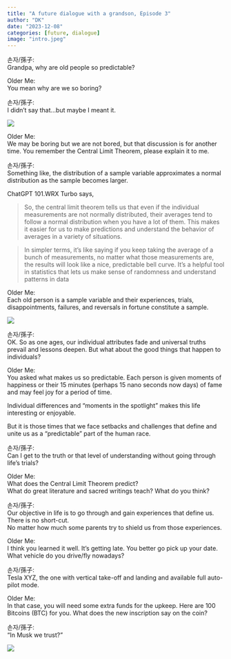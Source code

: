 ---
title: "A future dialogue with a grandson, Episode 3"
author: "DK"
date: "2023-12-08"
categories: [future, dialogue]
image: "intro.jpeg"
---

손자/孫子:\
Grandpa, why are old people so predictable?

Older Me:\
You mean why are we so boring?

손자/孫子:\
I didn't say that...but maybe I meant it.

![](main1.jpeg)

Older Me:\
We may be boring but we are not bored, but that discussion is for another time. You remember the Central Limit Theorem, please explain it to me.

손자/孫子:\
Something like, the distribution of a sample variable approximates a normal distribution as the sample becomes larger.

ChatGPT 101.WRX Turbo says, \

>So, the central limit theorem tells us that even if the individual measurements are not normally distributed, their averages tend to follow a normal distribution when you have a lot of them. This makes it easier for us to make predictions and understand the behavior of averages in a variety of situations.

> In simpler terms, it's like saying if you keep taking the average of a bunch of measurements, no matter what those measurements are, the results will look like a nice, predictable bell curve. It's a helpful tool in statistics that lets us make sense of randomness and understand patterns in data

Older Me:\
Each old person is a sample variable and their experiences, trials, disappointments, failures, and reversals in fortune constitute a sample.

![](main2.jpeg)

손자/孫子:\
OK. So as one ages, our individual attributes fade and universal truths prevail and lessons deepen. But what about the good things that happen to individuals?

Older Me:\
You asked what makes us so predictable. Each person is given moments of happiness or their 15 minutes (perhaps 15 nano seconds now days) of fame and may feel joy for a period of time.

Individual differences and "moments in the spotlight" makes this life interesting or enjoyable.

But it is those times that we face setbacks and challenges that define and unite us as a "predictable" part of the human race.

손자/孫子:\
Can I get to the truth or that level of understanding without going through life's trials?

Older Me:\
What does the Central Limit Theorem predict?\
What do great literature and sacred writings teach? What do you think?

손자/孫子:\
Our objective in life is to go through and gain experiences that define us.\
There is no short-cut.\
No matter how much some parents try to shield us from those experiences.

Older Me:\
I think you learned it well. It's getting late. You better go pick up your date. What vehicle do you drive/fly nowadays?

손자/孫子:\
Tesla XYZ, the one with vertical take-off and landing and available full auto-pilot mode.

Older Me:\
In that case, you will need some extra funds for the upkeep. Here are 100 Bitcoins (BTC) for you. What does the new inscription say on the coin?

손자/孫子:\
"In Musk we trust?"

![](main3.jpg)
